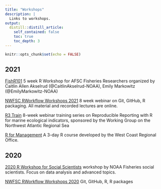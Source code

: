 ```yaml
---
title: "Workshops"
description: |
  Links to workshops.
output:
  distill::distill_article:
    self_contained: false
    toc: true
    toc_depth: 3
---
```


```r
knitr::opts_chunk$set(echo = FALSE)
```

## 2021

[FishR101](https://emilymarkowitz-noaa.github.io/FishR101/index.html) 5 week R Workshop for AFSC Fisheries Researchers organized by Caitlin Allen Akselrud (@CaitlinAkselrud-NOAA), Emily Markowitz (@EmilyMarkowitz-NOAA)

[NWFSC RWorkflow Workshops 2021](https://rverse-tutorials.github.io/RWorkflow-NWFSC-2021/) 8 week webinar on Git, GitHub, R packaging. All material and recorded lectures are online.

[R3 Train](https://noaa-iea.github.io/r3-train/) 8-week webinar training series on Reproducible Reporting with R for marine ecological indicators, sponsored by the Working Group on the Northwest Atlantic Regional Sea

[R for Management](https://chanteddavis-noaa.github.io/WCR_RStarterPack/index.html) A 3-day R course developed by the West Coast Regional Office.

## 2020

[2020 R Workshop for Social Scientists](https://emilymarkowitz-noaa.github.io/RWorkshopForSocialScientists/) workshop by NOAA Fisheries social scientists. Focus on data analysis and advanced topics.

[NWFSC RWorkflow Workshops 2020](https://rverse-tutorials.github.io/RWorkflow-NWFSC-2020/) Git, GitHub, R, R packages


